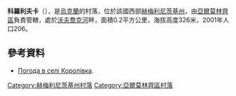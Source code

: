 {{coord|49|14|37|N|27|10|51|E|scale:100000|display=title}}

'''科羅利夫卡'''（{{lang-uk|Королівка}}），是[[烏克蘭|烏克蘭]]的村落，位於該國西部[[赫梅利尼茨基州|赫梅利尼茨基州]]，由[[亞爾莫林齊區|亞爾莫林齊區]]負責管轄，處於[[沃夫喬克河|沃夫喬克河]]畔，面積0.2平方公里，海拔高度326米，2001年人口206。

==參考資料==
* [http://weather.in.ua/ua/hmel'nickaja/11553 Погода в селі Королівка].

{{DEFAULTSORT:Королівка}}
[[Category:赫梅利尼茨基州村落|Category:赫梅利尼茨基州村落]]
[[Category:亞爾莫林齊區村落|Category:亞爾莫林齊區村落]]


{{Khmelnytskyi-geo-stub}}